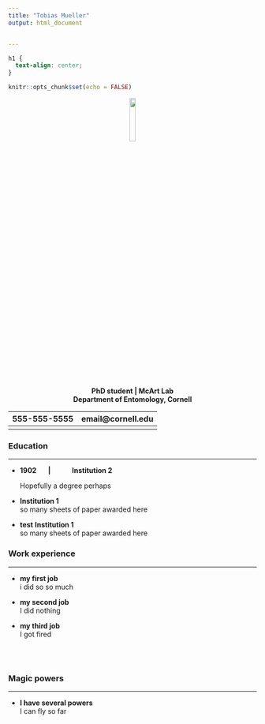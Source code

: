 ---
title: "Tobias Mueller"
output: html_document


---

```{css, echo=FALSE}
h1 {
  text-align: center;
}
```


```{r setup, include=FALSE}
knitr::opts_chunk$set(echo = FALSE)
```

 <center>![](https://knickoftime.net/wp-content/uploads/2014/06/bee-graphic-image.png){width=15%}</center> 


<center>   **PhD student | McArt Lab** </center>  
<center>   **Department of Entomology, Cornell
** </center>  

 
555-555-5555 | email@cornell.edu
-------------|-----------------
  |  
  
  


### Education 

---


* **1902**
&nbsp;&nbsp;&nbsp;&nbsp;
**|** 
&nbsp;&nbsp;&nbsp;&nbsp;&nbsp;&nbsp;&nbsp;&nbsp;&nbsp; 
**Institution 2** 

  Hopefully a degree perhaps

* **Institution 1**  
  so many sheets of paper awarded here

* **test**          **Institution 1**  
  so many sheets of paper awarded here

### Work experience

---

* **my first job**  
  i did so so much
  
* **my second job**  
I did nothing

* **my third job**  
I got fired

<br>
<br>



### Magic powers

---

* **I have several powers**  
I can fly so far



